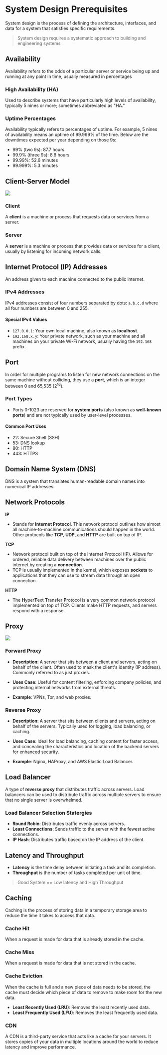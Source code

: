 # System Design Prerequisites
System design is the process of defining the architecture, interfaces, and data for a system that satisfies specific requirements.

> System design requires a systematic approach to building and engineering systems

## Availability

Availability refers to the odds of a particular server or service being up and running at any point in time, usually measured in percentages

### High Availability (HA)
Used to describe systems that have particularly high levels of availability, typically 5 nines or more; sometimes abbreviated as "HA."

### Uptime Percentages
Availability typically refers to percentages of uptime. For example, 5 nines of availability means an uptime of 99.999% of the time. Below are the downtimes expected per year depending on those 9s:

- 99% (two 9s): 87.7 hours
- 99.9% (three 9s): 8.8 hours
- 99.99%: 52.6 minutes
- 99.999%: 5.3 minutes


## Client-Server Model

<img src="/archive-notes/png/system-design/client-server.png" />

### Client
A **client** is a machine or process that requests data or services from a server.

### Server
A **server** is a machine or process that provides data or services for a client, usually by listening for incoming network calls.


## Internet Protocol (IP) Addresses
An address given to each machine connected to the public internet.

### IPv4 Addresses
IPv4 addresses consist of four numbers separated by dots: `a.b.c.d` where all four numbers are between 0 and 255.


#### Special IPv4 Values
- `127.0.0.1`: Your own local machine, also known as **localhost**.
- `192.168.x.y`: Your private network, such as your machine and all machines on your private Wi-Fi network, usually having the `192.168` prefix.

## Port
In order for multiple programs to listen for new network connections on the same machine without colliding, they use a **port**, which is an integer between 0 and 65,535 (2<sup>16</sup>).

### Port Types
- Ports 0-1023 are reserved for **system ports** (also known as **well-known ports**) and are not typically used by user-level processes.

#### Common Port Uses
- 22: Secure Shell (SSH)
- 53: DNS lookup
- 80: HTTP
- 443: HTTPS

## Domain Name System (DNS)
DNS is a system that translates human-readable domain names into numerical IP addresses.


## Network Protocols
**IP**
  - Stands for **Internet Protocol**. This network protocol outlines how almost all machine-to-machine communications should happen in the world. Other protocols like **TCP**, **UDP**, and **HTTP** are built on top of IP.

**TCP**
  - Network protocol built on top of the Internet Protocol (IP). Allows for ordered, reliable data delivery between machines over the public internet by creating a **connection**.
  - TCP is usually implemented in the kernel, which exposes **sockets** to applications that they can use to stream data through an open connection.

**HTTP**
  - The **H**yper**T**ext **T**ransfer **P**rotocol is a very common network protocol implemented on top of TCP. Clients make HTTP requests, and servers respond with a response.


## Proxy

<img src="/archive-notes/png/system-design/proxy.png" />

### Forward Proxy

- **Description**: A server that sits between a client and servers, acting on behalf of the client. Often used to mask the client's identity (IP address). Commonly referred to as just proxies.

- **Uses Case**: Useful for content filtering, enforcing company policies, and protecting internal networks from external threats.

- **Example**: VPNs, Tor, and web proxies.

### Reverse Proxy

- **Description**: A server that sits between clients and servers, acting on behalf of the servers. Typically used for logging, load balancing, or caching.

- **Uses Case**: Ideal for load balancing, caching content for faster access, and concealing the characteristics and location of the backend servers for enhanced security.

- **Example**: Nginx, HAProxy, and AWS Elastic Load Balancer.

## Load Balancer
  A type of **reverse proxy** that distributes traffic across servers. Load balancers can be used to distribute traffic across multiple servers to ensure that no single server is overwhelmed.

### Load Balancer Selection Statergies
- **Round Robin**: Distributes traffic evenly across servers.
- **Least Connections**: Sends traffic to the server with the fewest active connections.
- **IP Hash**: Distributes traffic based on the IP address of the client.

## Latency and Throughput
- **Latency** is the time delay between initiating a task and its completion.
- **Throughput** is the number of tasks completed per unit of time.

> Good System == Low latency and High Throughput

## Caching
Caching is the process of storing data in a temporary storage area to reduce the time it takes to access that data.

### Cache Hit
When a request is made for data that is already stored in the cache.

### Cache Miss
When a request is made for data that is not stored in the cache.

### Cache Eviction
When the cache is full and a new piece of data needs to be stored, the cache must decide which piece of data to remove to make room for the new data.
- **Least Recently Used (LRU)**: Removes the least recently used data.
- **Least Frequently Used (LFU)**: Removes the least frequently used data.

### CDN
A CDN is a third-party service that acts like a cache for your servers. It stores copies of your data in multiple locations around the world to reduce latency and improve performance.
